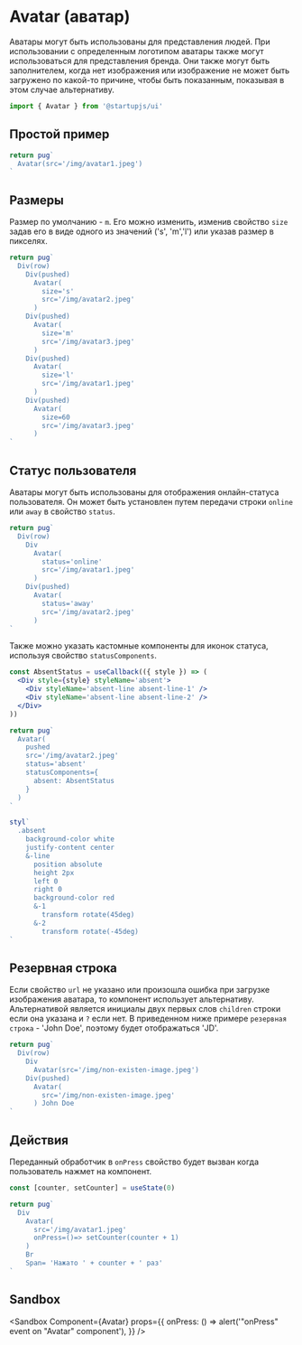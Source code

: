 
# Avatar (аватар)
Аватары могут быть использованы для представления людей. При использовании с определенным логотипом аватары также могут использоваться для представления бренда. Они также могут быть заполнителем, когда нет изображения или изображение не может быть загружено по какой-то причине, чтобы быть показанным, показывая в этом случае альтернативу.

```js
import { Avatar } from '@startupjs/ui'
```

## Простой пример

```jsx example
return pug`
  Avatar(src='/img/avatar1.jpeg')
`
```

## Размеры

Размер по умолчанию - `m`. Его можно изменить, изменив свойство `size` задав его в виде одного из значений ('s', 'm','l') или указав размер в пикселях.

```jsx example
return pug`
  Div(row)
    Div(pushed)
      Avatar(
        size='s'
        src='/img/avatar2.jpeg'
      )
    Div(pushed)
      Avatar(
        size='m'
        src='/img/avatar3.jpeg'
      )
    Div(pushed)
      Avatar(
        size='l'
        src='/img/avatar1.jpeg'
      )
    Div(pushed)
      Avatar(
        size=60
        src='/img/avatar3.jpeg'
      )
`
```

## Статус пользователя

Аватары могут быть использованы для отображения онлайн-статуса пользователя. Он может быть установлен путем передачи строки `online` или `away` в свойство `status`.

```jsx example
return pug`
  Div(row)
    Div
      Avatar(
        status='online'
        src='/img/avatar1.jpeg'
      )
    Div(pushed)
      Avatar(
        status='away'
        src='/img/avatar2.jpeg'
      )
`
```

Также можно указать кастомные компоненты для иконок статуса, используя свойство `statusComponents`.

```jsx example
const AbsentStatus = useCallback(({ style }) => (
  <Div style={style} styleName='absent'>
    <Div styleName='absent-line absent-line-1' />
    <Div styleName='absent-line absent-line-2' />
  </Div>
))

return pug`
  Avatar(
    pushed
    src='/img/avatar2.jpeg'
    status='absent'
    statusComponents={
      absent: AbsentStatus
    }
  )
`

styl`
  .absent
    background-color white
    justify-content center
    &-line
      position absolute
      height 2px
      left 0
      right 0
      background-color red
      &-1
        transform rotate(45deg)
      &-2
        transform rotate(-45deg)
`
```

## Резервная строка

Если свойство `url` не указано или произошла ошибка при загрузке изображения аватара, то компонент использует альтернативу. Альтернативой является инициалы двух первых слов `children` строки если она указана и `?` если нет. В приведенном ниже примере `резервная строка` - 'John Doe', поэтому будет отображаться 'JD'.

```jsx example
return pug`
  Div(row)
    Div
      Avatar(src='/img/non-existen-image.jpeg')
    Div(pushed)
      Avatar(
        src='/img/non-existen-image.jpeg'
      ) John Doe
`
```

## Действия

Переданный обработчик в `onPress` свойство будет вызван когда пользователь нажмет на компонент.

```jsx example
const [counter, setCounter] = useState(0)

return pug`
  Div
    Avatar(
      src='/img/avatar1.jpeg'
      onPress=()=> setCounter(counter + 1)
    )
    Br
    Span= 'Нажато ' + counter + ' раз'
`
```

## Sandbox

<Sandbox
  Component={Avatar}
  props={{
    onPress: () => alert('"onPress" event on "Avatar" component'),
  }}
/>
